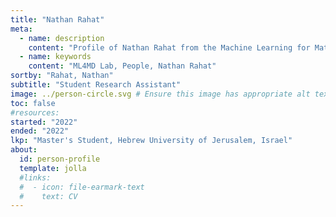 ```yaml
---
title: "Nathan Rahat"
meta:
  - name: description
    content: "Profile of Nathan Rahat from the Machine Learning for Materials Design (ML4MD) Lab."
  - name: keywords
    content: "ML4MD Lab, People, Nathan Rahat"
sortby: "Rahat, Nathan"
subtitle: "Student Research Assistant"
image: ../person-circle.svg # Ensure this image has appropriate alt text if used directly in content
toc: false
#resources: 
started: "2022"
ended: "2022"
lkp: "Master's Student, Hebrew University of Jerusalem, Israel"
about:
  id: person-profile
  template: jolla
  #links:
  #  - icon: file-earmark-text
  #    text: CV
---
```


:::{#person-profile}
:::

<!---
## Biography
## Experience
## Education
-->
